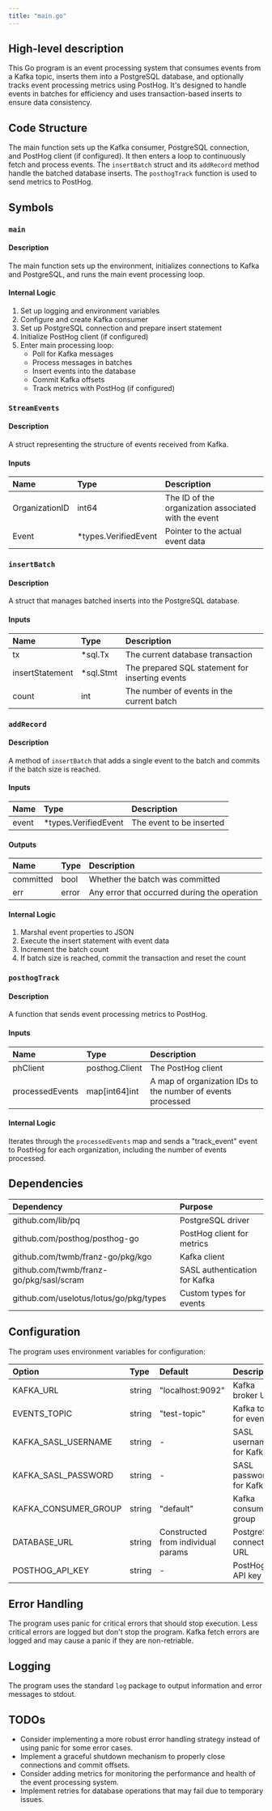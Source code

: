 ```yaml
---
title: "main.go"
---
```


## High-level description
This Go program is an event processing system that consumes events from a Kafka topic, inserts them into a PostgreSQL database, and optionally tracks event processing metrics using PostHog. It's designed to handle events in batches for efficiency and uses transaction-based inserts to ensure data consistency.

## Code Structure
The main function sets up the Kafka consumer, PostgreSQL connection, and PostHog client (if configured). It then enters a loop to continuously fetch and process events. The `insertBatch` struct and its `addRecord` method handle the batched database inserts. The `posthogTrack` function is used to send metrics to PostHog.

## Symbols

### `main`
#### Description
The main function sets up the environment, initializes connections to Kafka and PostgreSQL, and runs the main event processing loop.

#### Internal Logic
1. Set up logging and environment variables
2. Configure and create Kafka consumer
3. Set up PostgreSQL connection and prepare insert statement
4. Initialize PostHog client (if configured)
5. Enter main processing loop:
   - Poll for Kafka messages
   - Process messages in batches
   - Insert events into the database
   - Commit Kafka offsets
   - Track metrics with PostHog (if configured)

### `StreamEvents`
#### Description
A struct representing the structure of events received from Kafka.

#### Inputs
| Name | Type | Description |
|:-----|:-----|:------------|
| OrganizationID | int64 | The ID of the organization associated with the event |
| Event | *types.VerifiedEvent | Pointer to the actual event data |

### `insertBatch`
#### Description
A struct that manages batched inserts into the PostgreSQL database.

#### Inputs
| Name | Type | Description |
|:-----|:-----|:------------|
| tx | *sql.Tx | The current database transaction |
| insertStatement | *sql.Stmt | The prepared SQL statement for inserting events |
| count | int | The number of events in the current batch |

### `addRecord`
#### Description
A method of `insertBatch` that adds a single event to the batch and commits if the batch size is reached.

#### Inputs
| Name | Type | Description |
|:-----|:-----|:------------|
| event | *types.VerifiedEvent | The event to be inserted |

#### Outputs
| Name | Type | Description |
|:-----|:-----|:------------|
| committed | bool | Whether the batch was committed |
| err | error | Any error that occurred during the operation |

#### Internal Logic
1. Marshal event properties to JSON
2. Execute the insert statement with event data
3. Increment the batch count
4. If batch size is reached, commit the transaction and reset the count

### `posthogTrack`
#### Description
A function that sends event processing metrics to PostHog.

#### Inputs
| Name | Type | Description |
|:-----|:-----|:------------|
| phClient | posthog.Client | The PostHog client |
| processedEvents | map[int64]int | A map of organization IDs to the number of events processed |

#### Internal Logic
Iterates through the `processedEvents` map and sends a "track_event" event to PostHog for each organization, including the number of events processed.

## Dependencies
| Dependency | Purpose |
|:-----------|:--------|
| github.com/lib/pq | PostgreSQL driver |
| github.com/posthog/posthog-go | PostHog client for metrics |
| github.com/twmb/franz-go/pkg/kgo | Kafka client |
| github.com/twmb/franz-go/pkg/sasl/scram | SASL authentication for Kafka |
| github.com/uselotus/lotus/go/pkg/types | Custom types for events |

## Configuration
The program uses environment variables for configuration:

| Option | Type | Default | Description |
|:-------|:-----|:--------|:------------|
| KAFKA_URL | string | "localhost:9092" | Kafka broker URL |
| EVENTS_TOPIC | string | "test-topic" | Kafka topic for events |
| KAFKA_SASL_USERNAME | string | - | SASL username for Kafka |
| KAFKA_SASL_PASSWORD | string | - | SASL password for Kafka |
| KAFKA_CONSUMER_GROUP | string | "default" | Kafka consumer group |
| DATABASE_URL | string | Constructed from individual params | PostgreSQL connection URL |
| POSTHOG_API_KEY | string | - | PostHog API key |

## Error Handling
The program uses panic for critical errors that should stop execution. Less critical errors are logged but don't stop the program. Kafka fetch errors are logged and may cause a panic if they are non-retriable.

## Logging
The program uses the standard `log` package to output information and error messages to stdout.

## TODOs
- Consider implementing a more robust error handling strategy instead of using panic for some error cases.
- Implement a graceful shutdown mechanism to properly close connections and commit offsets.
- Consider adding metrics for monitoring the performance and health of the event processing system.
- Implement retries for database operations that may fail due to temporary issues.